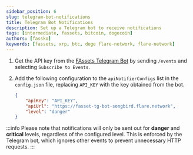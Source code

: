 ```yaml
---
sidebar_position: 6
slug: telegram-bot-notifications
title: Telegram Bot Notifications
description: Set up a Telegram bot to receive notifications
tags: [intermediate, fassets, bitcoin, dogecoin]
authors: [fassko]
keywords: [fassets, xrp, btc, doge flare-network, flare-network]
---
```


1. Get the API key from the [FAssets Telegram Bot](http://t.me/FlareFAssetsSongbirdBot) by sending `/events` and selecting `Subscribe to Events`.
2. Add the following configuration to the `apiNotifierConfigs` list in the `config.json` file, replacing `API_KEY` with the key obtained from the bot.

    ```json
    {
        "apiKey": "API_KEY",
        "apiUrl": "https://fasset-tg-bot-songbird.flare.network",
        "level": "danger"
    }
    ```

:::info
Please note that notifications will only be sent out for **danger** and **critical** levels, regardless of the configured level. This is enforced by the Telegram bot, which ignores other events to prevent unnecessary HTTP requests.
:::
